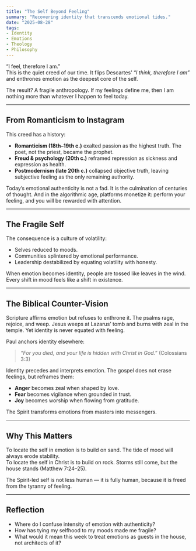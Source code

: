 ```yaml
---
title: "The Self Beyond Feeling"
summary: "Recovering identity that transcends emotional tides."
date: "2025-08-28"
tags: 
- Identity
- Emotions
- Theology
- Philosophy
---
```


“I feel, therefore I am.”  
This is the quiet creed of our time. It flips Descartes’ *“I think, therefore I am”* and enthrones emotion as the deepest core of the self.  

The result? A fragile anthropology. If my feelings define me, then I am nothing more than whatever I happen to feel today.

---

## From Romanticism to Instagram

This creed has a history:  
- **Romanticism (18th–19th c.)** exalted passion as the highest truth. The poet, not the priest, became the prophet.  
- **Freud & psychology (20th c.)** reframed repression as sickness and expression as health.  
- **Postmodernism (late 20th c.)** collapsed objective truth, leaving subjective feeling as the only remaining authority.  

Today’s emotional authenticity is not a fad. It is the culmination of centuries of thought. And in the algorithmic age, platforms monetize it: perform your feeling, and you will be rewarded with attention.

---

## The Fragile Self

The consequence is a culture of volatility:  
- Selves reduced to moods.  
- Communities splintered by emotional performance.  
- Leadership destabilized by equating volatility with honesty.  

When emotion becomes identity, people are tossed like leaves in the wind. Every shift in mood feels like a shift in existence.

---

## The Biblical Counter-Vision

Scripture affirms emotion but refuses to enthrone it. The psalms rage, rejoice, and weep. Jesus weeps at Lazarus’ tomb and burns with zeal in the temple. Yet identity is never equated with feeling.  

Paul anchors identity elsewhere:  
> *“For you died, and your life is hidden with Christ in God.”* (Colossians 3:3)  

Identity precedes and interprets emotion. The gospel does not erase feelings, but reframes them:  
- **Anger** becomes zeal when shaped by love.  
- **Fear** becomes vigilance when grounded in trust.  
- **Joy** becomes worship when flowing from gratitude.  

The Spirit transforms emotions from masters into messengers.

---

## Why This Matters

To locate the self in emotion is to build on sand. The tide of mood will always erode stability.  
To locate the self in Christ is to build on rock. Storms still come, but the house stands (Matthew 7:24–25).  

The Spirit-led self is not less human — it is fully human, because it is freed from the tyranny of feeling.  

---

## Reflection

- Where do I confuse intensity of emotion with authenticity?  
- How has tying my selfhood to my moods made me fragile?  
- What would it mean this week to treat emotions as guests in the house, not architects of it?
